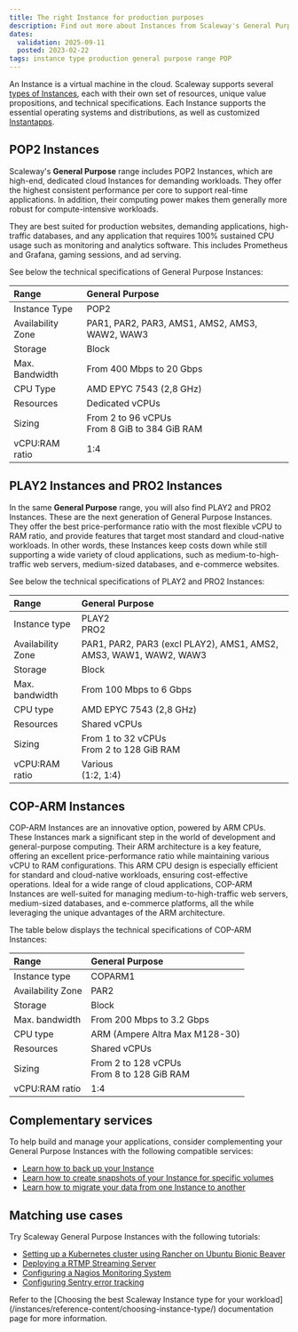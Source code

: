 ```yaml
---
title: The right Instance for production purposes
description: Find out more about Instances from Scaleway's General Purpose range.
dates:
  validation: 2025-09-11
  posted: 2023-02-22
tags: instance type production general purpose range POP
---
```


An Instance is a virtual machine in the cloud. Scaleway supports several [types of Instances](/instances/reference-content/choosing-instance-type/), each with their own set of resources, unique value propositions, and technical specifications. Each Instance supports the essential operating systems and distributions, as well as customized [Instantapps](/instances/concepts/#instantapp).

## POP2 Instances

Scaleway's **General Purpose** range includes POP2 Instances, which are high-end, dedicated cloud Instances for demanding workloads. They offer the highest consistent performance per core to support real-time applications. In addition, their computing power makes them generally more robust for compute-intensive workloads.

They are best suited for production websites, demanding applications, high-traffic databases, and any application that requires 100% sustained CPU usage such as monitoring and analytics software. This includes Prometheus and Grafana, gaming sessions, and ad serving.

See below the technical specifications of General Purpose Instances:

| Range                         	| General Purpose                                                          |
|:--------------------------------|:------------------------------------------------------------------------------|
| Instance Type   	              | POP2                                                                	        |
| Availability Zone   	          | PAR1, PAR2, PAR3, AMS1, AMS2, AMS3, WAW2, WAW3                                |
| Storage   	                    | Block                                                                         |
| Max. Bandwidth   	              | From 400 Mbps to 20 Gbps                                                      |
| CPU Type   	                    | AMD EPYC 7543 (2,8 GHz)                                                       |
| Resources   	                  | Dedicated vCPUs                                                               |
| Sizing   	                      | From 2 to 96 vCPUs  <br /> From 8 GiB to 384 GiB RAM                          |
| vCPU:RAM ratio                  | 1:4                                                                           |

## PLAY2 Instances and PRO2 Instances

In the same **General Purpose** range, you will also find PLAY2 and PRO2 Instances. These are the next generation of General Purpose Instances. They offer the best price-performance ratio with the most flexible vCPU to RAM ratio, and provide features that target most standard and cloud-native workloads. In other words, these Instances keep costs down while still supporting a wide variety of cloud applications, such as medium-to-high-traffic web servers, medium-sized databases, and e-commerce websites.

See below the technical specifications of PLAY2 and PRO2 Instances:

| Range                         	| General Purpose                                                              	|
|:--------------------------------|:------------------------------------------------------------------------------|
| Instance type   	              | PLAY2 <br /> PRO2                                                    	        |
| Availability Zone   	          | PAR1, PAR2, PAR3 (excl PLAY2), AMS1, AMS2, AMS3, WAW1, WAW2, WAW3             |
| Storage   	                    | Block                                                                         |
| Max. bandwidth   	              | From 100 Mbps to 6 Gbps                                                      |
| CPU type   	                    | AMD EPYC 7543 (2,8 GHz)                                                       |
| Resources   	                  | Shared vCPUs                                                                  |
| Sizing   	                      | From 1 to 32 vCPUs <br />From 2 to 128 GiB RAM                                |
| vCPU:RAM ratio                  | Various<br />(1:2, 1:4)                                                       |

## COP-ARM Instances

COP-ARM Instances are an innovative option, powered by ARM CPUs. These Instances mark a significant step in the world of development and general-purpose computing. Their ARM architecture is a key feature, offering an excellent price-performance ratio while maintaining various vCPU to RAM configurations. This ARM CPU design is especially efficient for standard and cloud-native workloads, ensuring cost-effective operations. Ideal for a wide range of cloud applications, COP-ARM Instances are well-suited for managing medium-to-high-traffic web servers, medium-sized databases, and e-commerce platforms, all the while leveraging the unique advantages of the ARM architecture.

The table below displays the technical specifications of COP-ARM Instances:

| Range                         	| General Purpose                                                              	|
|:--------------------------------|:------------------------------------------------------------------------------|
| Instance type   	              | COPARM1                                                             	        |
| Availability Zone   	          | PAR2                                                                          |
| Storage   	                    | Block                                                                         |
| Max. bandwidth   	              | From 200 Mbps to 3.2 Gbps                                                     |
| CPU type   	                    | ARM (Ampere Altra Max M128-30)                                                |
| Resources   	                  | Shared vCPUs                                                                  |
| Sizing   	                      | From 2 to 128 vCPUs <br />From 8 to 128 GiB RAM                               |
| vCPU:RAM ratio                  | 1:4                                                                           |

## Complementary services
To help build and manage your applications, consider complementing your General Purpose Instances with the following compatible services:
- [Learn how to back up your Instance](/instances/how-to/create-a-backup/)
- [Learn how to create snapshots of your Instance for specific volumes](/block-storage/how-to/create-a-snapshot/)
- [Learn how to migrate your data from one Instance to another](/instances/how-to/migrate-instances/)

## Matching use cases
Try Scaleway General Purpose Instances with the following tutorials:
- [Setting up a Kubernetes cluster using Rancher on Ubuntu Bionic Beaver](/tutorials/setup-k8s-cluster-rancher/)
- [Deploying a RTMP Streaming Server](/tutorials/rtmp-self-hosted-streaming/)
- [Configuring a Nagios Monitoring System](/tutorials/configure-nagios-monitoring/)
- [Configuring Sentry error tracking](/tutorials/sentry-error-tracking/)

<Message type="tip">
  Refer to the [Choosing the best Scaleway Instance type for your workload](/instances/reference-content/choosing-instance-type/) documentation page for more information.
</Message>